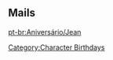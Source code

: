 ==Mails==
{{Mails by Category Table|Jean Mails|noheader=1}}

[[pt-br:Aniversário/Jean]]
[[Category:Character Birthdays]]